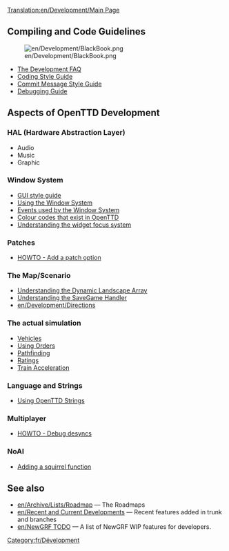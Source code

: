 [[Translation:en/Development/Main Page]]
{{fr/Traduction|en/Development/Main Page|0}}
{{en/Development/Navigation}}

==Compiling and Code Guidelines==
[[File:en/Development/BlackBook.png|left]]

* [[en/Development/FAQ development|The Development FAQ]]
* [[en/Development/Coding style|Coding Style Guide]]
* [[en/Development/Coding style|Commit Message Style Guide]]
* [[en/Development/Debugging|Debugging Guide]]

==Aspects of OpenTTD Development==

===HAL (Hardware Abstraction Layer)===
* Audio
* Music
* Graphic

===Window System===
* [[en/Development/GUI Style Guide|GUI style guide]]
* [[en/Archive/Source/OpenTTDDevBlackBook/Window/UseWindows|Using the Window System]]
* [[en/OpenTTDDevBlackBook/Window/WindowEvents|Events used by the Window System]]
* [[en/Archive/Source/OpenTTDDevBlackBook/Window/Colours|Colour codes that exist in OpenTTD]]
* [[en/Archive/Source/OpenTTDDevBlackBook/Window/WidgetFocus|Understanding the widget focus system]]

===Patches===

* [[en/Archive/Source/OpenTTDDevBlackBook/Settings/AddSetting| HOWTO - Add a patch option]]

===The Map/Scenario===

* [[en/OpenTTDDevBlackBook/Map/MapArray|Understanding the Dynamic Landscape Array]]
* [[en/Archive/Source/OpenTTDDevBlackBook/Map/SaveGame|Understanding the SaveGame Handler]]
* [[en/Development/Directions]]

===The actual simulation===

* [[en/Archive/Source/OpenTTDDevBlackBook/Simulation/Vehicles|Vehicles]]
* [[en/Archive/Source/OpenTTDDevBlackBook/Simulation/Orders|Using Orders]]
* [[en/Archive/Source/OpenTTDDevBlackBook/Simulation/Pathfinding|Pathfinding]]
* [[en/OpenTTDDevBlackBook/Simulation/Ratings|Ratings]]
* [[en/Archive/Source/OpenTTDDevBlackBook/Simulation/Train Acceleration|Train Acceleration]]

===Language and Strings===

* [[en/Archive/Source/Strings|Using OpenTTD Strings]]

===Multiplayer===

*[[en/Archive/Source/OpenTTDDevBlackBook/Network/Desync debugging| HOWTO - Debug desyncs]]

===NoAI===
* [[en/Archive/Source/OpenTTDDevBlackBook/NoAI/Adding a squirrel function|Adding a squirrel function]]

==See also==
* [[en/Archive/Lists/Roadmap]] &mdash; The Roadmaps
* [[en/Recent and Current Developments]] &mdash; Recent features added in trunk and branches
* [[en/NewGRF TODO]] &mdash; A list of NewGRF WIP features for developers.

[[Category:fr/Dévelopment]]